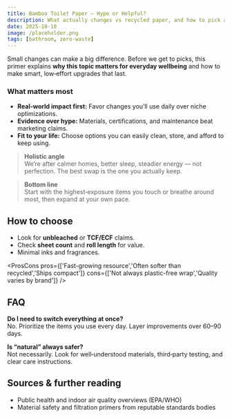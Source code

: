 ```yaml
---
title: Bamboo Toilet Paper — Hype or Helpful?
description: What actually changes vs recycled paper, and how to pick a good roll.
date: 2025-10-10
image: /placeholder.png
tags: [bathroom, zero-waste]
---
```

Small changes can make a big difference. Before we get to picks, this primer explains **why this topic matters for everyday wellbeing** and how to make smart, low‑effort upgrades that last.

### What matters most
- **Real‑world impact first:** Favor changes you’ll use daily over niche optimizations.
- **Evidence over hype:** Materials, certifications, and maintenance beat marketing claims.
- **Fit to your life:** Choose options you can easily clean, store, and afford to keep using.

> **Holistic angle**  
> We’re after calmer homes, better sleep, steadier energy — not perfection. The best swap is the one you actually keep.

> **Bottom line**  
> Start with the highest‑exposure items you touch or breathe around most, then expand at your own pace.

## How to choose

- Look for **unbleached** or **TCF/ECF** claims.
- Check **sheet count** and **roll length** for value.
- Minimal inks and fragrances.

<ProsCons
  pros={['Fast-growing resource','Often softer than recycled','Ships compact']}
  cons={['Not always plastic-free wrap','Quality varies by brand']}
/>

## FAQ
**Do I need to switch everything at once?**  
No. Prioritize the items you use every day. Layer improvements over 60–90 days.

**Is “natural” always safer?**  
Not necessarily. Look for well‑understood materials, third‑party testing, and clear care instructions.

## Sources & further reading
- Public health and indoor air quality overviews (EPA/WHO)
- Material safety and filtration primers from reputable standards bodies
